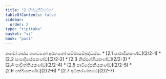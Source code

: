 ```yaml
---
title: "2 භික්ඛුනිවිභඞ්ග"
tableOfContents: false
sidebar:
  order: 2
type: "tipitaka"
basket: "vi"
book: "paci"
---
```



<DynamicBreadcrumb />

<Paragraph number="2099" type="center" book="paci">
නමෝ තස්ස භගවතෝ අරහතෝ සම්මාසම්බුද්ධස්ස.

</Paragraph>

<TableOfContents book="paci" section="2">
* [2.1 පාරාජිකකණ්ඩ](2/2-1)
* [2.2 සංඝාදිසේසකණ්ඩ](2/2-2)
* [2.3 නිස්සග්ගියකණ්ඩ](2/2-3)
* [2.4 පාචිත්තියකණ්ඩ](2/2-4)
* [2.5 පාටිදේසනීයකණ්ඩ](2/2-5)
* [2.6 සේඛියකණ්ඩ](2/2-6)
* [2.7 අධිකරණසමථ](2/2-7)
</TableOfContents>